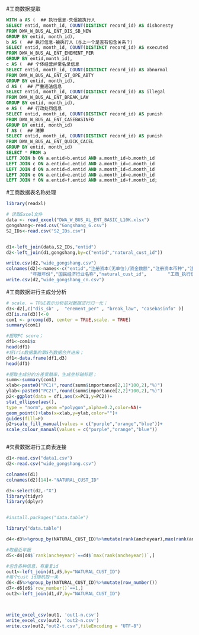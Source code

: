 #工商数据提取
```sql
WITH a AS (  ## 执行信息-失信被执行人
SELECT entid, month_id, COUNT(DISTINCT record_id) AS dishonesty
FROM DWA_W_BUS_AL_ENT_DIS_SB_NEW
GROUP BY entid, month_id),
b AS (  ## 执行信息-被执行人（与上一个是否有包含关系？）
SELECT entid, month_id, COUNT(DISTINCT record_id) AS executed
FROM DWA_W_BUS_AL_ENT_ENEMENT_PER
GROUP BY entid,month_id),
c AS (  ## 个体经营异常名录信息
SELECT entid, month_id, COUNT(DISTINCT record_id) AS abnormal
FROM DWA_W_BUS_AL_ENT_GT_OPE_ABTY
GROUP BY entid, month_id),
d AS (  ## 严重违法信息
SELECT entid, month_id, COUNT(DISTINCT record_id) AS illegal
FROM DWA_W_BUS_AL_ENT_BREAK_LAW
GROUP BY entid, month_id),
e AS (  ## 行政处罚信息
SELECT entid, month_id, COUNT(DISTINCT record_id) AS punish
FROM DWA_W_BUS_AL_ENT_CASEBASINFO
GROUP BY entid, month_id)
f AS (  ## 清算
SELECT entid, month_id, COUNT(DISTINCT record_id) AS punish
FROM DWA_W_BUS_AL_ENT_QUICK_CACEL
GROUP BY entid, month_id)
SELECT * FROM a
LEFT JOIN b ON a.entid=b.entid AND a.month_id=b.month_id
LEFT JOIN c ON a.entid=c.entid AND a.month_id=c.month_id
LEFT JOIN d ON a.entid=d.entid AND a.month_id=d.month_id
LEFT JOIN e ON a.entid=e.entid AND a.month_id=e.month_id
LEFT JOIN f ON a.entid=f.entid AND a.month_id=f.month_id;

```



#工商数据表名称处理
```r
library(readxl)

# 读取Excel文件
data <- read_excel("DWA_W_BUS_AL_ENT_BASIC_L10K.xlsx")
gongshang<-read.csv("Gongshang_6.csv")
S2_IDs<-read.csv("S2_IDs.csv")


d1<-left_join(data,S2_IDs,"entid")
d2<-left_join(d1,gongshang,by=c("entid","natural_cust_id"))

write.csv(d2,"wide_gongshang.csv")
colnames(d2)<-names<-c("entid","注册资本(无单位)/资金数额","注册资本币种","注册资本币种代码","经营状态编码","成立日期","经营期限自","经营期限至","企业(机构)类型编码","注册地址行政编号",
         "年报年份","国民经济行业名称","natural_cust_id",        "工商_执行信息-失信被执行人","工商_执行信息-被执行人","工商_个体经营异常名录信息","工商_违法信息","工商_行政处罚信息","工商_简易注销-基本信息")
write.csv(d2,"wide_gongshang_cn.csv")
```

#工商数据进行主成分分析
```r
# scale. = TRUE表示分析前对数据进行归一化；
d3<-d2[,c("dis_sb" ,  "enement_per" , "break_law", "casebasinfo" )]
d3[is.na(d3)]<-0
com1 <- prcomp(d3, center = TRUE,scale. = TRUE)
summary(com1)

#提取PC score；
df1<-com1$x
head(df1)
#将iris数据集的第5列数据合并进来；
df1<-data.frame(df1,d3)
head(df1)

#提取主成分的方差贡献率，生成坐标轴标题；
summ<-summary(com1)
xlab<-paste0("PC1(",round(summ$importance[2,1]*100,2),"%)")
ylab<-paste0("PC2(",round(summ$importance[2,2]*100,2),"%)")
p2<-ggplot(data = df1,aes(x=PC1,y=PC2))+
stat_ellipse(aes(),
type = "norm", geom ="polygon",alpha=0.2,color=NA)+
geom_point()+labs(x=xlab,y=ylab,color="")+
guides(fill=F)
p2+scale_fill_manual(values = c("purple","orange","blue"))+
scale_colour_manual(values = c("purple","orange","blue"))
```


```sql

```



#欠费数据进行工商表连接

```r
d1<-read.csv("data1.csv")
d2<-read.csv("wide_gongshang.csv")

colnames(d1)
colnames(d2)[14]<-"NATURAL_CUST_ID"

d3<-select(d2,-"X")
library(tidyr)
library(dplyr)


#install.packages("data.table")

library("data.table")

d4<-d3%>%group_by(NATURAL_CUST_ID)%>%mutate(rank(ancheyear),max(rank(ancheyear)))

#取最近年报
d5<-d4[d4$`rank(ancheyear)`==d4$`max(rank(ancheyear))`,]

#包含各种信息，有重复id
out1<-left_join(d1,d5,by="NATURAL_CUST_ID")
#每个cust id随机取一条
d6<-d5%>%group_by(NATURAL_CUST_ID)%>%mutate(row_number())
d7<-d6[d6$`row_number()`==1,]
out2<-left_join(d1,d7,by="NATURAL_CUST_ID")



write_excel_csv(out1, 'out1-n.csv')
write_excel_csv(out2, 'out2-n.csv')
write.csv(out2,"out2-t.csv",fileEncoding = "UTF-8")
```

